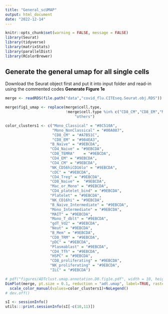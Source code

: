 ```yaml
---
title: "General_scUMAP"
output: html_document
date: "2022-12-14"
---
```


```r
knitr::opts_chunk$set(warning = FALSE, message = FALSE) 
library(Seurat)
library(tidyverse)
library(matrixStats)
library(parallelDist)
library(RColorBrewer)
```

## Generate the general umap for all single cells
Download the Seurat object first and put it into input folder and read-in using the commented codes
**Generate Figure 1e**

```r
merge <- readRDS(file.path("data","covid_flu.CITEseq.Seurat.obj.RDS"))
```


```r
merge$fig1_umap <- replace(merge$cell.type,
                           !merge$cell.type %in% c("CD8_CM","CD8_EM","Mono_Classical","Mono_NonClassical"),
                               "others")

color_clusters1 <- c("Mono_Classical" = "#8C510A",
                     "Mono_NonClassical" = "#00A087", 
                     "CD8_CM" = "#A7B51C",
                     "CD8_EM" = "#984EA3",
                    "B_Naive" = "#9EBCDA",
                    "CD4_Naive" = "#9EBCDA",
                    "CD8_TEMRA"    = "#9EBCDA",
                    "CD4_EM" = "#9EBCDA",
                    "CD4_CM" = "#9EBCDA",
                    "NK_CD56hiCD16lo" = "#9EBCDA",
                    "cDC" = "#9EBCDA",        
                    "CD4_Treg" = "#9EBCDA",
                    "CD8_Naive" =  "#9EBCDA",       
                    "Mac_or_Mono" = "#9EBCDA",
                    "CD4_platelet_bind" = "#9EBCDA",   
                    "Platelet" = "#9EBCDA",
                    "NK_CD16hi" = "#9EBCDA",
                    "B_Naive_Intermediate" = "#9EBCDA",
                    "Mono_Intermediate" = "#9EBCDA",
                    "MAIT" = "#9EBCDA", 
                    "Mono_T_dblt" = "#9EBCDA",         
                    "gdT_Vd2" = "#9EBCDA",
                    "Neut" = "#9EBCDA", 
                    "B_Mem" = "#9EBCDA",               
                    "CD8_TRM" = "#9EBCDA",
                    "pDC" = "#9EBCDA",
                    "Plasmablast" = "#9EBCDA",         
                    "CD4_Tfh" = "#9EBCDA",
                    "HSPC" = "#9EBCDA",
                    "CD8_proliferating" = "#9EBCDA",   
                    "NK_proliferating" = "#9EBCDA",
                    "ILC" = "#9EBCDA")

# pdf("figures/ADTclust.umap.annotation.D0.fig1e.pdf", width = 10, height = 8)
DimPlot(merge, pt.size = 0.1, reduction = "adt.umap", label=TRUE, raster = TRUE, group.by = "cell.type", repel = TRUE) + 
  scale_color_manual(values=color_clusters1)+NoLegend()
# dev.off()
```


```r
sI <- sessionInfo()
utils:::print.sessionInfo(sI[-c(10,11)])
```


